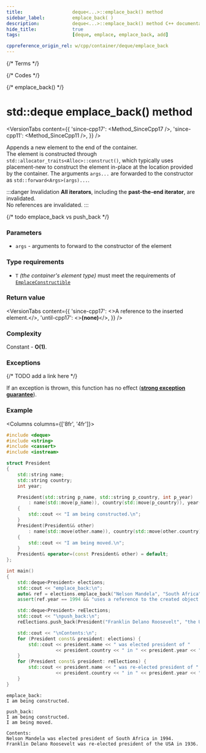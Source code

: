 ```yaml
---
title:					deque<...>::emplace_back() method
sidebar_label:			emplace_back( )
description:			deque<...>::emplace_back() method C++ documentation
hide_title:				true
tags:					[deque, emplace, emplace_back, add]

cppreference_origin_rel: w/cpp/container/deque/emplace_back
---
```



{/* Terms */}

{/* Codes */}

{/* emplace_back() */}

# std::deque emplace_back() method

<VersionTabs content={{
	'since-cpp17': <Method_SinceCpp17 />,
	'since-cpp11': <Method_SinceCpp11 />,
}} />

Appends a new element to the end of the container.  
The element is constructed through `std::allocator_traits<Alloc>::construct()`, which typically uses placement-new to construct the element in-place at the location provided by the container.
The arguments `args...` are forwarded to the constructor as `std::forward<Args>(args)...`.

:::danger Invalidation
**All iterators**, including the **past-the-end iterator**, are invalidated.  
No references are invalidated.
:::

{/* todo emplace_back vs push_back */}

### Parameters

 - `args` - arguments to forward to the constructor of the element

### Type requirements

 - `T` *(the container's element type)* must meet the requirements of [`EmplaceConstructible`](/docs/named_req/DefaultInsertable)

### Return value

<VersionTabs content={{
    'since-cpp17': <>A reference to the inserted element.</>,
    'until-cpp17': <><b>(none)</b></>,
    }} />

### Complexity

Constant - **O(1)**.

### Exceptions

{/* TODO add a link here */}

If an exception is thrown, this function has no effect ([**strong exception guarantee**](#)).

### Example

<Columns columns={['8fr', '4fr']}>
<div>

```cpp title='Main.cpp' showLineNumbers
#include <deque>
#include <string>
#include <cassert>
#include <iostream>

struct President
{
    std::string name;
    std::string country;
    int year;

    President(std::string p_name, std::string p_country, int p_year)
        : name(std::move(p_name)), country(std::move(p_country)), year(p_year)
    {
        std::cout << "I am being constructed.\n";
    }
    President(President&& other)
        : name(std::move(other.name)), country(std::move(other.country)), year(other.year)
    {
        std::cout << "I am being moved.\n";
    }
    President& operator=(const President& other) = default;
};

int main()
{
    std::deque<President> elections;
    std::cout << "emplace_back:\n";
    auto& ref = elections.emplace_back("Nelson Mandela", "South Africa", 1994);
    assert(ref.year == 1994 && "uses a reference to the created object (C++17)");

    std::deque<President> reElections;
    std::cout << "\npush_back:\n";
    reElections.push_back(President("Franklin Delano Roosevelt", "the USA", 1936));

    std::cout << "\nContents:\n";
    for (President const& president: elections) {
        std::cout << president.name << " was elected president of "
                  << president.country << " in " << president.year << ".\n";
    }
    for (President const& president: reElections) {
        std::cout << president.name << " was re-elected president of "
                  << president.country << " in " << president.year << ".\n";
    }
}
```

</div>
<div>

```plaintext title="Output"
emplace_back:
I am being constructed.

push_back:
I am being constructed.
I am being moved.

Contents:
Nelson Mandela was elected president of South Africa in 1994.
Franklin Delano Roosevelt was re-elected president of the USA in 1936.
```

</div>
</Columns>

